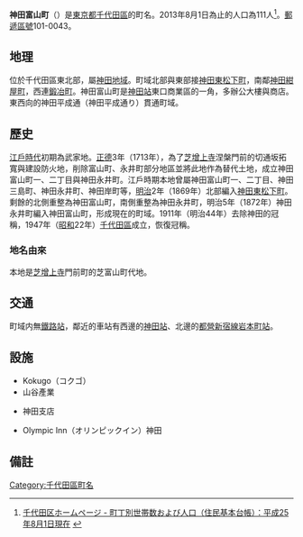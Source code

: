 {{pathnav|日本|東京都|千代田區|frame=1}}
{{Infobox Settlement
|official_name = 神田富山町
|native_name =
|settlement_type = [[町|町]]
|image_skyline =
|imagesize =
|image_caption =
|image_flag =
|image_seal =
| image_map =
| map_caption =
| pushpin_map =
|subdivision_type = [[國家|國家]]
|subdivision_name = [[File:Flag_of_Japan.svg|border]] [[日本|日本]]
|subdivision_type1 = [[都道府縣|都道府縣]]
|subdivision_name1 = [[File:Flag_of_Tokyo_Prefecture.svg|25px]] [[東京都|東京都]]
|subdivision_type2 = [[東京都區部|特別區]]
|subdivision_name2 = [[File:Flag_of_Chiyoda,_Tokyo.svg|25px]] [[千代田區|千代田區]]
|established_title =
|established_date =
|government_type =
|leader_title =
|leader_name =
|area_magnitude =
|area_total_sq_mi =
|area_total_km2 =
|area_land_sq_mi =
|area_land_km2 =
|area_urban_sq_mi =
|area_urban_km2 =
|area_metro_km2 =
|area_metro_sq_mi =
|population_as_of= 2013年（平成25年）8月1日
|population_footnotes =
|population_total = 111
|population_urban =
|population_metro =
|population_density_sq_mi =
|population_density_km2 =
| timezone = [[日本標準時間|JST]]
| utc_offset = +9
|timezone_DST =
|utc_offset_DST =
|latd=|latm=|lats=|latNS=
|longd=|longm=|longs=|longEW=
|elevation_footnotes=
|elevation_m =
|elevation_ft =
|postal_code_type = [[郵遞區號|郵遞區號]]
|postal_code = 101-0043
|area_code =
|website =
|footnotes =
}}
'''神田富山町'''（{{jpn|j=神田富山町|hg=かんだとみやまちょう|rm=Kanda-tomiyamachō|f=y}}）是[[東京都|東京都]][[千代田區|千代田區]]的町名。2013年8月1日為止的人口為111人<ref>[http://www.city.chiyoda.lg.jp/koho/kuse/gaiyo/toke/cho-setai/cho-setaih2508.html 千代田区ホームページ - 町丁別世帯数および人口（住民基本台帳）：平成25年8月1日現在] {{webarchive|url=https://web.archive.org/web/20131027221615/http://www.city.chiyoda.lg.jp/koho/kuse/gaiyo/toke/cho-setai/cho-setaih2508.html |date=2013-10-27 }}</ref>。[[郵遞區號|郵遞區號]]101-0043。

== 地理 ==
位於千代田區東北部，屬[[神田區|神田地域]]。町域北部與東部接[[神田東松下町|神田東松下町]]，南鄰[[神田紺屋町|神田紺屋町]]，西連[[鍛冶町_(千代田區)|鍛冶町]]。神田富山町是[[神田站_(東京都)|神田站]]東口商業區的一角，多辦公大樓與商店。東西向的神田平成通（神田平成通り）貫通町域。

== 歷史 ==
[[江戶時代|江戶時代]]初期為武家地。[[正德_(日本)|正德]]3年（1713年），為了[[芝|芝]][[增上寺|增上寺]]涅槃門前的切通坂拓寬與建設防火地，削除富山町、永井町部分地區並將此地作為替代土地，成立神田富山町一、二丁目與神田永井町。江戶時期本地曾屬神田富山町一、二丁目、神田三島町、神田永井町、神田岸町等，[[明治|明治]]2年（1869年）北部編入[[神田東松下町|神田東松下町]]。剩餘的北側重整為神田富山町，南側重整為神田永井町，明治5年（1872年）神田永井町編入神田富山町，形成現在的町域。1911年（明治44年）去除神田的冠稱，1947年（[[昭和|昭和]]22年）[[千代田區|千代田區]]成立，恢復冠稱。
=== 地名由來 ===
本地是[[芝|芝]][[增上寺|增上寺]]門前町的芝富山町代地。

==交通==
町域内無[[鐵路站|鐵路站]]，鄰近的車站有西邊的[[神田站_(東京都)|神田站]]、北邊的[[都營地下鐵新宿線|都營新宿線]][[岩本町站|岩本町站]]。

== 設施 ==
*Kokugo（コクゴ）
*山谷產業
*{{link-ja|東日本銀行|東日本銀行}}神田支店
*Olympic Inn（オリンピックイン）神田

== 備註 ==
{{reflist}}

{{千代田區的町名}}
{{DEFAULTSORT:Kanda-Tomiyamacho}}
[[Category:千代田區町名|Category:千代田區町名]]